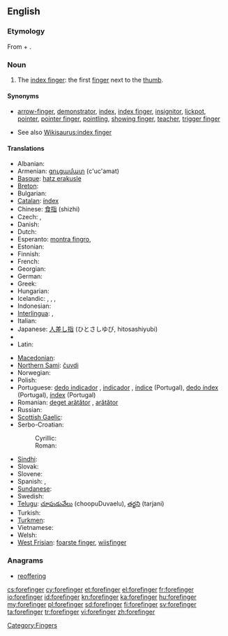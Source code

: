 ==English==

===Etymology===
From {{term|fore-}} + {{term|finger}}.

===Noun===
{{en-noun}}

# {{context|human|_|anatomy}} The [[index finger]]: the first [[finger]] next to the [[thumb]].

====Synonyms====
* {{sense|index finger}} [[arrow-finger]], [[demonstrator]], [[index]], [[index finger]], [[insignitor]], [[lickpot]], [[pointer]], [[pointer finger]], [[pointling]], [[showing finger]], [[teacher]], [[trigger finger]]
* See also [[Wikisaurus:index finger]]

====Translations====
{{trans-top|first finger next to the thumb}}
* Albanian: {{t|sq|gisht tregues|m}}
* Armenian: [[ցուցամատ]] (c'uc'amat)
* [[Basque]]: [[hatz erakusle]]
* [[Breton]]: {{t+|br|biz-yod|m|xs=Breton}}
* Bulgarian: {{t+|bg|показалец|m}}
* [[Catalan]]: [[índex]] {{m}}
* Chinese: [[食指]] (shizhi)
* Czech: {{t+|cs|ukazovák|m}}, {{t+|cs|ukazováček|m}}
* Danish: {{t-|da|pegefinger}}
* Dutch: {{t+|nl|wijsvinger|m}}
* Esperanto: [[montra fingro]], {{t|eo|montrofingro}}
* Estonian: {{t|et|nimetissõrm}}
* Finnish: {{t+|fi|etusormi}}
* French: {{t+|fr|index|m}}
* Georgian: {{t|ka|სალოკი თითი|tr=saloki t'it'i|sc=Geor|xs=Georgian}}
* German: {{t+|de|Zeigefinger|m}}
* Greek: {{t+|el|δείκτης|m|tr=deíktis}}
* Hungarian: {{t+|hu|mutatóujj}}
* Icelandic: {{t|is|vísifingur|m}}, {{t|is|sleikifingur|m}}, {{t|is|bendifingur|m}}, {{t|is|vísiputti|m}}
* Indonesian: {{t+|id|jari telunjuk|xs=Indonesian}}
* [[Interlingua]]: {{t-|ia|digito indice|xs=Interlingua}}, {{t-|ia|indice|xs=Interlingua}}
* Italian: {{t+|it|indice|m}}
* Japanese: [[人差し指]] (ひとさしゆび, hitosashiyubi)
* {{trreq|kn}}
* Latin: {{t-|la|index|c}}
{{trans-mid}}
* [[Macedonian]]: {{t|mk|показалец|m|tr=pokazálec}}
* [[Northern Sami]]: [[čuvdi]]
* Norwegian: {{t-|no|pekefinger|m}}
* Polish: {{t|pl|palec wskazujący|m}}
* Portuguese: [[dedo indicador]] {{m}}, [[indicador]] {{m}}, [[índice]] {{m}} (Portugal), [[dedo índex]] {{m}} (Portugal), [[índex]] {{m}} (Portugal)
* Romanian: [[deget arătător]] {{n}}, [[arătător]] {{n}}
* Russian: {{t+|ru|указательный палец|m|tr=ukazát'el'nyj pál'ec}}
* [[Scottish Gaelic]]: {{t-|gd|sgealbag|f|xs=Scottish Gaelic}}
* Serbo-Croatian:
*: Cyrillic: {{t|sh|кажипрст|m|alt=ка̀жипрст}}
*: Roman: {{t|sh|kažiprst|m|alt=kàžiprst}}
* [[Sindhi]]: {{sd-Arab|[[ڏَسِڻِي]]}} {{f}}
* Slovak: {{t-|sk|ukazovák|m}}
* Slovene: {{t+|sl|kazalec|m}}
* Spanish: {{t+|es|índice|m}}, {{t|es|dedo índice|m}}
* [[Sundanese]]: {{t|su|curuk|xs=Sundanese}}
* Swedish: {{t-|sv|pekfinger|n}}
* [[Telugu]]: [[చూపుడువేలు]] (choopuDuvaelu), [[తర్జని]] (tarjani)
* Turkish: {{t+|tr|işaret parmağı}}
* [[Turkmen]]: {{t|tk|süýem barmak}}
* Vietnamese: {{t+|vi|ngón tay trỏ|xs=Vietnamese}}
* Welsh: {{t|cy|mynegfys}}
* [[West Frisian]]: [[foarste finger]], [[wiisfinger]]
{{trans-bottom}}

===Anagrams===
* [[reoffering#English|reoffering]]

[[Category:Fingers]]

[[cs:forefinger]]
[[cy:forefinger]]
[[et:forefinger]]
[[el:forefinger]]
[[fr:forefinger]]
[[io:forefinger]]
[[id:forefinger]]
[[kn:forefinger]]
[[ka:forefinger]]
[[hu:forefinger]]
[[my:forefinger]]
[[pl:forefinger]]
[[sd:forefinger]]
[[fi:forefinger]]
[[sv:forefinger]]
[[ta:forefinger]]
[[tr:forefinger]]
[[vi:forefinger]]
[[zh:forefinger]]